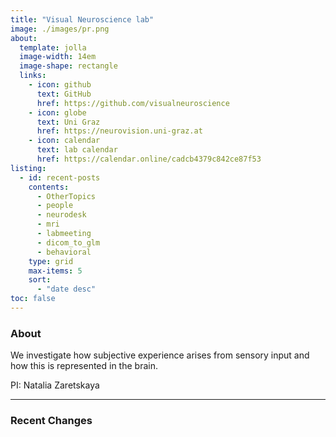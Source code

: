 ---
title: "Visual Neuroscience lab"
image: ./images/pr.png
about: 
  template: jolla
  image-width: 14em
  image-shape: rectangle
  links:
    - icon: github 
      text: GitHub
      href: https://github.com/visualneuroscience
    - icon: globe
      text: Uni Graz
      href: https://neurovision.uni-graz.at
    - icon: calendar
      text: lab calendar
      href: https://calendar.online/cadcb4379c842ce87f53
listing:
  - id: recent-posts
    contents:
      - OtherTopics
      - people
      - neurodesk
      - mri
      - labmeeting
      - dicom_to_glm
      - behavioral
    type: grid
    max-items: 5
    sort:
      - "date desc"
toc: false
---

### About

<p class="topbr">

We investigate how subjective experience arises from sensory input and how this is represented in the brain.

PI: Natalia Zaretskaya

</p>

------------------------------------------------------------------------

### Recent Changes

::: {#recent-posts}
:::
